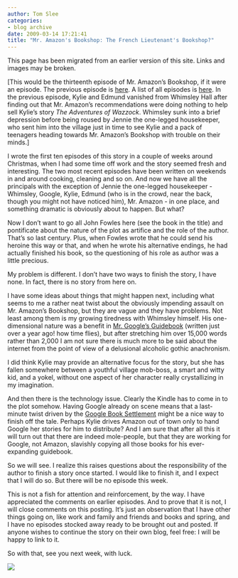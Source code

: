 ```yaml
---
author: Tom Slee
categories:
- blog archive
date: 2009-03-14 17:21:41
title: "Mr. Amazon's Bookshop: The French Lieutenant's Bookshop?"
---
```


::: {.callout-note}

This page has been migrated from an earlier version of this site. 
Links and images may be broken.

:::



				

[This would be the thirteenth episode of Mr. Amazon's Bookshop, if it were an episode. The previous episode is [here](http://whimsley.typepad.com/whimsley/2009/03/mr-amazons-bookshop-recommending-the-big-sellers.html). A list of all episodes is [here](http://whimsley.typepad.com/whimsley/2008/12/mr-amazons-bookshop.html). In the previous episode, Kylie and Edmund vanished from Whimsley Hall after finding out that Mr. Amazon's recommendations were doing nothing to help sell Kylie's story _The Adventures of Wazzock_. Whimsley sunk into a brief depression before being roused by Jennie the one-legged housekeeper, who sent him into the village just in time to see Kylie and a pack of teenagers heading towards Mr. Amazon's Bookshop with trouble on their minds.] 

I wrote the first ten episodes of this story in a couple of weeks around Christmas, when I had some time off work and the story seemed fresh and interesting. The two most recent episodes have been written on weekends in and around cooking, cleaning and so on. And now we have all the principals with the exception of Jennie the one-legged housekeeper - Whimsley, Google, Kylie, Edmund (who is in the crowd, near the back, though you might not have noticed him), Mr. Amazon - in one place, and something dramatic is obviously about to happen. But what?

Now I don't want to go all John Fowles here (see the book in the title) and pontificate about the nature of the plot as artifice and the role of the author. That's so last century. Plus, when Fowles wrote that he could send his heroine this way or that, and when he wrote his alternative endings, he had actually finished his book, so the questioning of his role as author was a little precious. 

My problem is different. I don't have two ways to finish the story, I have none. In fact, there is no story from here on.

I have some ideas about things that might happen next, including what seems to me a rather neat twist about the obviously impending assault on Mr. Amazon's Bookshop, but they are vague and they have problems. Not least among them is my growing tiredness with Whimsley himself. His one-dimensional nature was a benefit in [Mr. Google's Guidebook](http://whimsley.typepad.com/whimsley/2008/03/mr-googles-guid.html) (written just over a year ago! how time flies), but after stretching him over 15,000 words rather than 2,000 I am not sure there is much more to be said about the internet from the point of view of a delusional alcoholic gothic anachronism.

I did think Kylie may provide an alternative focus for the story, but she has fallen somewhere between a youthful village mob-boss, a smart and witty kid, and a yokel, without one aspect of her character really crystallizing in my imagination. 

And then there is the technology issue. Clearly the Kindle has to come in to the plot somehow. Having Google already on scene means that a last-minute twist driven by the [Google Book Settlement](http://www.googlebooksettlement.com/) might be a nice way to finish off the tale. Perhaps Kylie drives Amazon out of town only to hand Google her stories for him to distribute? And I am sure that after all this it will turn out that there are indeed mole-people, but that they are working for Google, not Amazon, slavishly copying all those books for his ever-expanding guidebook.

So we will see. I realize this raises questions about the responsibility of the author to finish a story once started. I would like to finish it, and I expect that I will do so. But there will be no episode this week. 

This is not a fish for attention and reinforcement, by the way. I have appreciated the comments on earlier episodes. And to prove that it is not, I will close comments on this posting. It's just an observation that I have other things going on, like work and family and friends and books and spring, and I have no episodes stocked away ready to be brought out and posted. If anyone wishes to continue the story on their own blog, feel free: I will be happy to link to it.

So with that, see you next week, with luck.

![](http://img.zemanta.com/pixy.gif?x-id=5d81a813-e3b2-45f3-8ec9-514c9e7b22c1)


		

